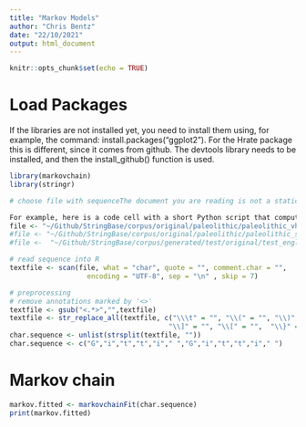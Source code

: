 ```yaml
---
title: "Markov Models"
author: "Chris Bentz"
date: "22/10/2021"
output: html_document
---
```


```r
knitr::opts_chunk$set(echo = TRUE)
```

# Load Packages
If the libraries are not installed yet, you need to install them using, for example, the command: install.packages("ggplot2"). For the Hrate package this is different, since it comes from github. The devtools library needs to be installed, and then the install_github() function is used.

```r
library(markovchain)
library(stringr)
```

```r
# choose file with sequenceThe document you are reading is not a static web page, but an interactive environment called a Colab notebook that lets you write and execute code.

For example, here is a code cell with a short Python script that computes a value, stores it in a variable, and prints the result:
file <- "~/Github/StringBase/corpus/original/paleolithic/paleolithic_vhc_0145.txt"
#file <- "~/Github/StringBase/corpus/original/paleolithic/paleolithic_sgr_0001.txt"
#file <-  "~/Github/StringBase/corpus/generated/test/original/test_english_1stArticle.txt"

# read sequence into R
textfile <- scan(file, what = "char", quote = "", comment.char = "", 
                   encoding = "UTF-8", sep = "\n" , skip = 7) 

# preprocessing
# remove annotations marked by '<>'
textfile <- gsub("<.*>","",textfile) 
textfile <- str_replace_all(textfile, c("\\\t" = "", "\\(" = "", "\\)" = "", 
                                       "\\]" = "", "\\[" = "",  "\\}" = "",  "\\{" = ""))
char.sequence <- unlist(strsplit(textfile, ""))
char.sequence <- c("G","i","t","t","i"," ","G","i","t","t","i"," ")
```

# Markov chain
```r
markov.fitted <- markovchainFit(char.sequence)
print(markov.fitted)
```